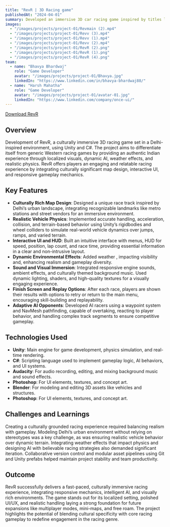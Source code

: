 ```yaml
---
title: "RevR | 3D Racing game"
publishedAt: "2024-04-01"
summary: Developed an immersive 3D car racing game inspired by titles like Gran Turismo and the Forza series, featuring a Indian city map and a roster of Indian vehicles. Utilized 3D modeling for realistic environments and car assets, integrated dynamic sound effects, lap timers, and HUD elements to enhance gameplay and deliver a fun, engaging, and authentic driving experience."
images:
  - "/images/projects/project-01/Revmain (2).mp4"
  - "/images/projects/project-01/Revv (3).mp4"
  - "/images/projects/project-01/Revv (1).mp4"
  - "/images/projects/project-01/Revv (2).mp4"
  - "/images/projects/project-01/RevR (2).png"
  - "/images/projects/project-01/RevR (1).png"
  - "/images/projects/project-01/RevR (4).png"  
team:
  - name: "Bhavya Bhardwaj"
    role: "Game Developer"
    avatar: "/images/projects/project-01/Bhavya.jpg"
    linkedIn: "https://www.linkedin.com/in/bhavya-bhardwaj88/"
  - name: "Harsh Mahatha"
    role: "Game Developer"
    avatar: "/images/projects/project-01/avatar-01.jpg"
    linkedIn: "https://www.linkedin.com/company/once-ui/"
---
```

[Download RevR](https://drive.google.com/drive/folders/1yn5cvnCwBxDH3LXYMMQ3V_tmoNJ0T0a1?usp=sharing)
## Overview

Development of RevR, a culturally immersive 3D racing game set in a Delhi-inspired environment, using Unity and C#. The project aims to differentiate itself from generic Western racing games by providing an authentic Indian experience through localized visuals, dynamic AI, weather effects, and realistic physics. RevR offers players an engaging and relatable racing experience by integrating culturally significant map design, interactive UI, and responsive gameplay mechanics.

## Key Features

- **Culturally Rich Map Design**: Designed a unique race track inspired by Delhi’s urban landscape, integrating recognizable landmarks like metro stations and street vendors for an immersive environment.
- **Realistic Vehicle Physics**: Implemented accurate handling, acceleration, collision, and terrain-based behavior using Unity’s rigidbodies and wheel colliders to simulate real-world vehicle dynamics over jumps, ramps, and varied terrain.
- **Interactive UI and HUD**: Built an intuitive interface with menus, HUD for speed, position, lap count, and race time, providing essential information in a clear and non-intrusive layout.
- **Dynamic Environmental Effects**: Added weather , impacting visibility and, enhancing realism and gameplay diversity.
- **Sound and Visual Immersion**: Integrated responsive engine sounds, ambient effects, and culturally themed background music. Used dynamic lighting, shaders, and high-quality textures for a visually engaging experience.
- **Finish Screen and Replay Options**: After each race, players are shown their results with options to retry or return to the main menu, encouraging skill-building and replayability.
- **Adaptive AI Opponents**: Developed AI racers using a waypoint system and NavMesh pathfinding, capable of overtaking, reacting to player behavior, and handling complex track segments to ensure competitive gameplay.

## Technologies Used

- **Unity**: Main engine for game development, physics simulation, and real-time rendering.
- **C#**: Scripting language used to implement gameplay logic, AI behaviors, and UI systems.
- **Audacity**: For audio recording, editing, and mixing background music and sound effects.
- **Photoshop**: For UI elements, textures, and concept art.
- **Blender**: For modeling and editing 3D assets like vehicles and structures.
- **Photoshop**: For UI elements, textures, and concept art.

## Challenges and Learnings

Creating a culturally grounded racing experience required balancing realism with gameplay. Modeling Delhi’s urban environment without relying on stereotypes was a key challenge, as was ensuring realistic vehicle behavior over dynamic terrain. Integrating weather effects that impact physics and designing AI with believable racing strategies also demanded significant iteration. Collaborative version control and modular asset pipelines using Git and Unity prefabs helped maintain project stability and team productivity.

## Outcome

RevR successfully delivers a fast-paced, culturally immersive racing experience, integrating responsive mechanics, intelligent AI, and visually rich environments. The game stands out for its localized setting, polished UI/UX, and realistic handling laying a strong foundation for future expansions like multiplayer modes, mini-maps, and free roam. The project highlights the potential of blending cultural specificity with core racing gameplay to redefine engagement in the racing genre.